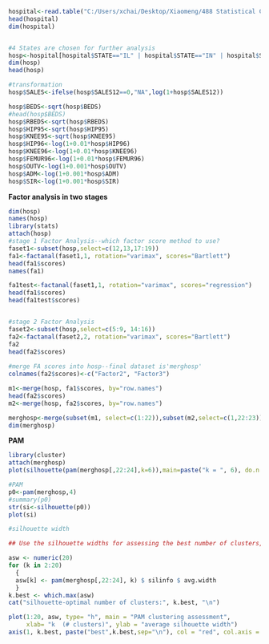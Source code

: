 ```r
hospital<-read.table("C:/Users/xchai/Desktop/Xiaomeng/488 Statistical Consultation/Individual Presentation/allhospital.txt", header=FALSE, sep=",",strip.white=TRUE, col.names = c("ZIP","HID","CITY","STATE", "BEDS","RBEDS","OUTV","ADM","SIR","SALESY","SALES12","HIP95","KNEE95","TH","TRAUMA","REHAB","HIP96","KNEE96","FEMUR96"))
head(hospital)
dim(hospital)


#4 States are chosen for further analysis
hosp<-hospital[hospital$STATE=="IL" | hospital$STATE=="IN" | hospital$STATE=="MI" | hospital$STATE=="WI",]
dim(hosp)
head(hosp)

#transformation
hosp$SALES<-ifelse(hosp$SALES12==0,"NA",log(1+hosp$SALES12))

hosp$BEDS<-sqrt(hosp$BEDS)
#head(hosp$BEDS)
hosp$RBEDS<-sqrt(hosp$RBEDS)
hosp$HIP95<-sqrt(hosp$HIP95)
hosp$KNEE95<-sqrt(hosp$KNEE95)
hosp$HIP96<-log(1+0.01*hosp$HIP96)
hosp$KNEE96<-log(1+0.01*hosp$KNEE96)
hosp$FEMUR96<-log(1+0.01*hosp$FEMUR96)
hosp$OUTV<-log(1+0.001*hosp$OUTV)
hosp$ADM<-log(1+0.001*hosp$ADM)
hosp$SIR<-log(1+0.001*hosp$SIR)
```


**Factor analysis in two stages**
```r
dim(hosp)
names(hosp)
library(stats)
attach(hosp)
#stage 1 Factor Analysis--which factor score method to use?
faset1<-subset(hosp,select=c(12,13,17:19))
fa1<-factanal(faset1,1, rotation="varimax", scores="Bartlett")
head(fa1$scores)
names(fa1)

fa1test<-factanal(faset1,1, rotation="varimax", scores="regression")
head(fa1$scores)
head(fa1test$scores)


#stage 2 Factor Analysis
faset2<-subset(hosp,select=c(5:9, 14:16))
fa2<-factanal(faset2,2, rotation="varimax", scores="Bartlett")
fa2
head(fa2$scores)
              
#merge FA scores into hosp--final dataset is'merghosp'
colnames(fa2$scores)<-c("Factor2", "Factor3")  

m1<-merge(hosp, fa1$scores, by="row.names")  
head(fa2$scores)
m2<-merge(hosp, fa2$scores, by="row.names")

merghosp<-merge(subset(m1, select=c(1:22)),subset(m2,select=c(1,22:23)),by="Row.names")
dim(merghosp)
```

**PAM**
```r
library(cluster)
attach(merghosp)
plot(silhouette(pam(merghosp[,22:24],k=6)),main=paste("k = ", 6), do.n.k=FALSE)

#PAM
p0<-pam(merghosp,4)
#summary(p0)
str(si<-silhouette(p0))
plot(si)

#silhouette width

## Use the silhouette widths for assessing the best number of clusters,

asw <- numeric(20)
for (k in 2:20)
  {
  asw[k] <- pam(merghosp[,22:24], k) $ silinfo $ avg.width
  }
k.best <- which.max(asw)
cat("silhouette-optimal number of clusters:", k.best, "\n")

plot(1:20, asw, type= "h", main = "PAM clustering assessment",
     xlab= "k  (# clusters)", ylab = "average silhouette width")
axis(1, k.best, paste("best",k.best,sep="\n"), col = "red", col.axis = "red")


```




